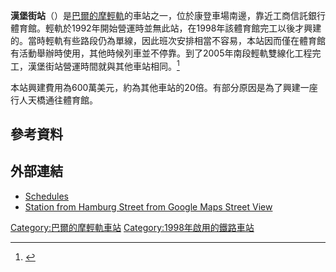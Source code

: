 {{Infobox Station
| style=MTA Maryland Light Rail
| name=漢堡街<br /><small>雷文體育場-聯邦山</small><br />{{lang|en|Hamburg Street<br/><small>Ravens Stadium–Federal Hill</small>}}
|type= [[巴爾的摩輕軌|巴爾的摩輕軌]]車站
| image= Game Day crowd at Hamburg Street station, August 2010.jpg
| image_caption=2010年遊戲日的漢堡街站
| address=南霍華德街1102號
| borough=[[馬里蘭州|馬里蘭州]][[巴爾的摩|巴爾的摩]]
| line=[[巴爾的摩輕軌|巴爾的摩輕軌]]
| other=
| platform=2個[[側式月台|側式月台]]
| tracks=2條
| parking=
| bicycle=
| passengers=
| pass_year=
| pass_pecent=
| pass_system=
| opened=1998年9月6日
| rebuilt=
| ADA=
| code=
| owned={{link-en|馬里蘭交通管理局|Maryland Transit Administration}}
| zone=
| services=
{{s-rail|title=巴爾的摩輕軌}}
{{S-inop|[[西港站|西港站]]}}
{{s-line|巴爾的摩華盛頓國際機場線||#00B8E6}}
{{S-inop|[[康登車場站|康登車場站]]}}
{{new system|}}
{{S-inop|[[西港站|西港站]]}}
{{s-line|格蘭伯尼線||#FFFF00}}
{{S-inop|[[康登車場站|康登車場站]]}}
}}

'''漢堡街站'''（{{lang-en|Hamburg Street station}}）是[[巴爾的摩輕軌|巴爾的摩輕軌]]的車站之一，位於康登車場南邊，靠近工商信託銀行體育館。輕軌於1992年開始營運時並無此站，在1998年該體育館完工以後才興建的。當時輕軌有些路段仍為單線，因此班次安排相當不容易，本站因而僅在體育館有活動舉辦時使用，其他時候列車並不停靠。到了2005年南段輕軌雙線化工程完工，漢堡街站營運時間就與其他車站相同。<ref>{{cite news| url=http://findarticles.com/p/articles/mi_qn4183/is_20020709/ai_n10052648| title=Double-tracking of Central Light Rail Line begins| work=The Daily Record| location=Baltimore| date=2002-07-09| accessdate=2008-05-30| }}</ref>

本站興建費用為600萬美元，約為其他車站的20倍。有部分原因是為了興建一座行人天橋通往體育館。
==參考資料==
{{reflist}}

==外部連結==
*[https://web.archive.org/web/20080702112220/http://mtamaryland.com/services/lightrail/schedule/ Schedules]
*[http://maps.google.com/maps?hl=en&ie=UTF8&ll=39.278754,-76.620134&spn=0.003928,0.013701&z=17&layer=c&cbll=39.278754,-76.620134&panoid=IaOePYN5_MLavpyeJ2zuLg&cbp=12,39.77,,0,7.75 Station from Hamburg Street from Google Maps Street View]

{{巴爾的摩輕軌}}
[[Category:巴爾的摩輕軌車站|Category:巴爾的摩輕軌車站]]
[[Category:1998年啟用的鐵路車站|Category:1998年啟用的鐵路車站]]